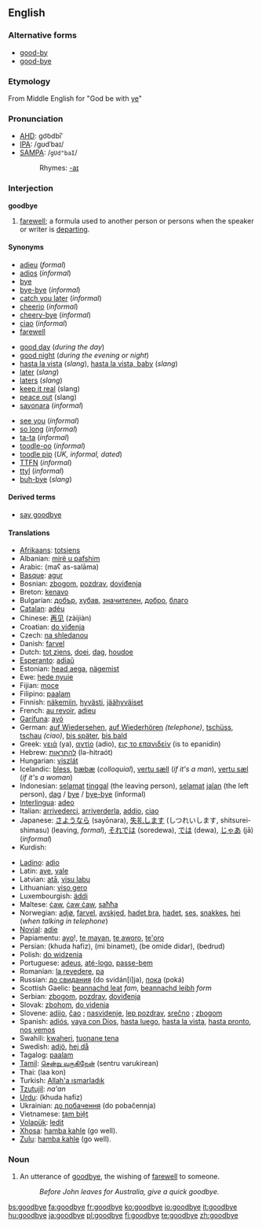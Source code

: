 ==English==

===Alternative forms===
*[[good-by]]
*[[good-bye]]

===Etymology===
From Middle English for "God be with [[ye]]"

===Pronunciation===
*[[w:AHD|AHD]]: go͝odbīʹ
*[[w:IPA|IPA]]: /gʊdˈbaɪ/
*[[w:SAMPA|SAMPA]]: /<tt>gUd"baI</tt>/
*:Rhymes: [[Rhymes:English:-aɪ|-aɪ]]

===Interjection===
'''goodbye'''

# [[farewell]]; a formula used to another person or persons when the speaker or writer is [[depart]]ing.

====Synonyms====
{{top3}}
*[[adieu]] (''formal'')
*[[adios]] (''informal'')
*[[bye]]
*[[bye-bye]] (''informal'')
*[[catch you later]] (''informal'')
*[[cheerio]] (''informal'')
*[[cheery-bye]] (''informal'')
*[[ciao]] (''informal'')
*[[farewell]]
{{mid3}}
*[[good day]] (''during the day'')
*[[good night]] (''during the evening or night'')
*[[hasta la vista]] (''slang''), [[hasta la vista, baby]] (''slang'')
*[[later]] (''slang'')
*[[laters]] (''slang'')
*[[keep it real]] (slang)
*[[peace out]] (slang)
*[[sayonara]] (''informal'')
{{mid3}}
*[[see you]] (''informal'')
*[[so long]] (''informal'')
*[[ta-ta]] (''informal'')
*[[toodle-oo]] (''informal'')
*[[toodle pip]] (''UK, informal, dated'')
*[[TTFN]] (''informal'')
*[[ttyl]] (''informal'')
*[[buh-bye]] (''slang'')
{{bottom3}}

====Derived terms====
*[[say goodbye]]

====Translations====
{{rfc-trans}}
{{top}}
*[[Afrikaans]]: [[totsiens]]
*Albanian: [[mirë u pafshim]]
*Arabic: {{ARchar|[[مع السلامة]]}} (maʕ as-salāma)
*[[Basque]]: [[agur]]
*Bosnian: [[zbogom]], [[pozdrav]], [[doviđenja]]
*Breton: [[kenavo]]
*Bulgarian: [[добър]], [[хубав]], [[значителен]], [[добро]], [[благо]]
*[[Catalan]]: [[adéu]]
*Chinese: [[再见]] (zàijiàn)
*Croatian: [[do viđenja]]
*Czech: [[na shledanou]]
*Danish: [[farvel]]
*Dutch: [[tot ziens]], [[doei]], [[dag]], [[houdoe]]
*[[Esperanto]]: [[adiaŭ]]
*Estonian: [[head aega]], [[nägemist]]
*Ewe: [[hede nyuie]]
*Fijian: [[moce]]
*Filipino: [[paalam]]
*Finnish: [[näkemiin]], [[hyvästi]], [[jäähyväiset]]
*French: [[au revoir]], [[adieu]]
*[[Garífuna]]: [[ayó]]
*German: [[auf Wiedersehen]], [[auf Wiederhören]] ''(telephone)'', [[tschüss]], [[tschau]] ''(ciao)'', [[bis später]], [[bis bald]]
*Greek: [[γειά]] (ya), [[αντίο]] (adio), [[εις το επανιδείν]] (is to epanidin)
*Hebrew: [[להתראות]] (lə-hitraót)
*Hungarian: [[viszlát]]
*Icelandic: [[bless]], [[bæbæ]] (''colloquial''), [[vertu sæll]] (''if it's a man''), [[vertu sæl]] (''if it's a woman'')
*Indonesian: [[selamat]] [[tinggal]] (the leaving person), [[selamat]] [[jalan]] (the left person), [[dag]] / [[bye]] / [[bye-bye]] (informal)
*[[Interlingua]]: [[adeo]]
*Italian: [[arrivederci]], [[arriverderla]], [[addio]], [[ciao]]
*Japanese: [[さようなら]] (sayōnara), [[失礼します]] (しつれいします, shitsurei-shimasu) (leaving, ''formal''), [[それでは]] (soredewa), [[では]] (dewa), [[じゃあ]] (jā) (''informal'')
*Kurdish: {{KUchar|[[خوا حافیز]]}}
{{mid}}
*[[Ladino]]: [[adio]]
*Latin: [[ave]], [[vale]]
*Latvian: [[atā]], [[visu labu]]
*Lithuanian: [[viso gero]]
*Luxembourgish: [[äddi]]
*Maltese: [[ċaw]], [[ċaw ċaw]], [[saħħa]] 
*Norwegian: [[adjø]], [[farvel]], [[avskjed]], [[hadet bra]], [[hadet]], [[ses]], [[snakkes]], [[hei]] (''when talking in telephone'')
*[[Novial]]: [[adie]]
*Papiamentu: [[ayo]]!, [[te mayan]], [[te aworo]], [[te'oro]]
*Persian: {{FAchar|[[خدا حافظ]]}} (khuda hafiz), {{FAchar|[[می بینمت]]}} (mi binamet), {{FAchar|[[به امید دیدار]]}} (be omide didar), {{FAchar|[[بدرود]]}} (bedrud)
*Polish: [[do widzenia]]
*Portuguese: [[adeus]], [[até-logo]], [[passe-bem]]
*Romanian: [[la revedere]], [[pa]]
*Russian: [[до свидания]] (do svidán[i]ja), [[пока]] (poká)
*Scottish Gaelic: [[beannachd leat]] ''fam'', [[beannachd leibh]] ''form''
*Serbian: [[zbogom]], [[pozdrav]], [[doviđenja]]
*Slovak: [[zbohom]], [[do videnia]]
*Slovene: [[adijo]], [[čao]] {{informal}}; [[nasvidenje]], [[lep pozdrav]], [[srečno]] {{formal}}; [[zbogom]] {{archaic}}
*Spanish: [[adiós]], [[vaya con Dios]], [[hasta luego]], [[hasta la vista]], [[hasta pronto]], [[nos vemos]]
*Swahili: [[kwaheri]], [[tuonane tena]]
*Swedish: [[adjö]], [[hej då]]
*Tagalog: [[paalam]]
*[[Tamil]]: [[சென்று வருகிறேன்]] (sentru varukirean)
*Thai: {{THchar|[[ลาก่อน]]}} (laa kon)
*Turkish: [[Allah'a ısmarladık]]
*[[Tzutujil]]: ''na'an''
*[[Urdu]]: {{URchar|[[خدا حافظ]]}} (khuda hafiz)
*Ukrainian: [[до побачення]] (do pobačennja)
*Vietnamese: [[tạm biệt]]
*[[Volapük]]: [[ledit]]
*[[Xhosa]]: [[hamba kahle]] (go well).
*[[Zulu]]: [[hamba kahle]] (go well).
{{bottom}}

===Noun===
{{en-noun}}

# An utterance of [[goodbye]], the wishing of [[farewell]] to someone.
#:''Before John leaves for Australia, give a quick goodbye.''

[[bs:goodbye]]
[[fa:goodbye]]
[[fr:goodbye]]
[[ko:goodbye]]
[[io:goodbye]]
[[it:goodbye]]
[[hu:goodbye]]
[[ja:goodbye]]
[[pl:goodbye]]
[[fi:goodbye]]
[[te:goodbye]]
[[zh:goodbye]]